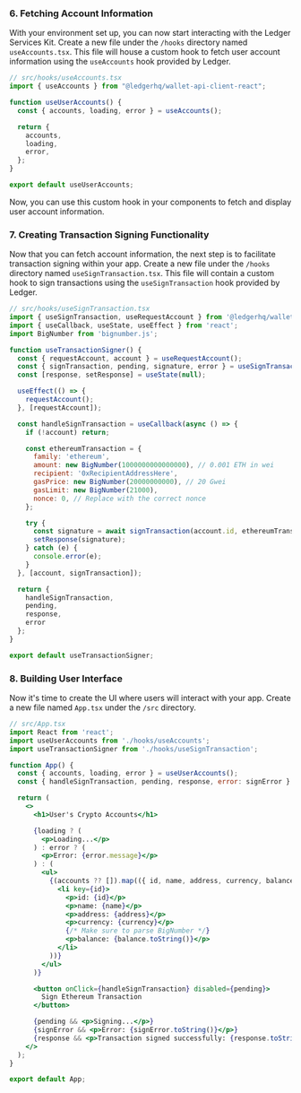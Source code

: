 ### 6. **Fetching Account Information**

With your environment set up, you can now start interacting with the Ledger Services Kit. Create a new file under the `/hooks` directory named `useAccounts.tsx`. This file will house a custom hook to fetch user account information using the `useAccounts` hook provided by Ledger.

```jsx
// src/hooks/useAccounts.tsx
import { useAccounts } from "@ledgerhq/wallet-api-client-react";

function useUserAccounts() {
  const { accounts, loading, error } = useAccounts();

  return {
    accounts,
    loading,
    error,
  };
}

export default useUserAccounts;
```

Now, you can use this custom hook in your components to fetch and display user account information.

### 7. **Creating Transaction Signing Functionality**

Now that you can fetch account information, the next step is to facilitate transaction signing within your app. Create a new file under the `/hooks` directory named `useSignTransaction.tsx`. This file will contain a custom hook to sign transactions using the `useSignTransaction` hook provided by Ledger.

```jsx
// src/hooks/useSignTransaction.tsx
import { useSignTransaction, useRequestAccount } from '@ledgerhq/wallet-api-client-react';
import { useCallback, useState, useEffect } from 'react';
import BigNumber from 'bignumber.js';

function useTransactionSigner() {
  const { requestAccount, account } = useRequestAccount();
  const { signTransaction, pending, signature, error } = useSignTransaction();
  const [response, setResponse] = useState(null);

  useEffect(() => {
    requestAccount();
  }, [requestAccount]);

  const handleSignTransaction = useCallback(async () => {
    if (!account) return;

    const ethereumTransaction = {
      family: 'ethereum',
      amount: new BigNumber(1000000000000000), // 0.001 ETH in wei
      recipient: '0xRecipientAddressHere',
      gasPrice: new BigNumber(20000000000), // 20 Gwei
      gasLimit: new BigNumber(21000),
      nonce: 0, // Replace with the correct nonce
    };

    try {
      const signature = await signTransaction(account.id, ethereumTransaction);
      setResponse(signature);
    } catch (e) {
      console.error(e);
    }
  }, [account, signTransaction]);

  return {
    handleSignTransaction,
    pending,
    response,
    error
  };
}

export default useTransactionSigner;
```

### 8. **Building User Interface**

Now it's time to create the UI where users will interact with your app. Create a new file named `App.tsx` under the `/src` directory.

```jsx
// src/App.tsx
import React from 'react';
import useUserAccounts from './hooks/useAccounts';
import useTransactionSigner from './hooks/useSignTransaction';

function App() {
  const { accounts, loading, error } = useUserAccounts();
  const { handleSignTransaction, pending, response, error: signError } = useTransactionSigner();

  return (
    <>
      <h1>User's Crypto Accounts</h1>

      {loading ? (
        <p>Loading...</p>
      ) : error ? (
        <p>Error: {error.message}</p>
      ) : (
        <ul>
          {(accounts ?? []).map(({ id, name, address, currency, balance }) => (
            <li key={id}>
              <p>id: {id}</p>
              <p>name: {name}</p>
              <p>address: {address}</p>
              <p>currency: {currency}</p>
              {/* Make sure to parse BigNumber */}
              <p>balance: {balance.toString()}</p>
            </li>
          ))}
        </ul>
      )}

      <button onClick={handleSignTransaction} disabled={pending}>
        Sign Ethereum Transaction
      </button>

      {pending && <p>Signing...</p>}
      {signError && <p>Error: {signError.toString()}</p>}
      {response && <p>Transaction signed successfully: {response.toString('hex')}</p>}
    </>
  );
}

export default App;
```

